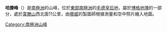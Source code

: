 {{coord|72|34|S|4|10|W|source:GNIS|display=title}}

'''哈滕峰'''（{{lang-en|Hatten Peak}}）是[[南極洲|南極洲]]的山峰，位於[[東部南極洲|東部南極洲]]的[[毛德皇后地|毛德皇后地]]，屬於[[博格地塊|博格地塊]]的一部分，處於[[韋滕山|韋滕山]]西北面11公里，由[[挪威|挪威]]的製圖師根據測量和空中照片繪入地圖。

{{Antarctica-geo-stub}}

[[Category:南極洲山峰|Category:南極洲山峰]]